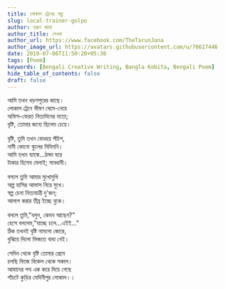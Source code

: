 ```yaml
---
title: লোকাল ট্রেনের গল্প
slug: local-trainer-golpo
author: তরুণ জানা
author_title: লেখক
author_url: https://www.facebook.com/TheTarunJana
author_image_url: https://avatars.githubusercontent.com/u/76617446
date: 2019-07-06T11:50:20+05:30
tags: [Poem]
keywords: [Bengali Creative Writing, Bangla Kobita, Bengali Poem]
hide_table_of_contents: false
draft: false
---
```


আমি তখন খড়গপুরের কাছে।<br/>
লোকাল ট্রেনে ভীষণ ঘেমে-নেয়ে<br/>
অফিস-ফেরত নিত্যদিনের মতো;<br/>
বৃষ্টি, তোমার জন্যে ছিলেম চেয়ে।

<!-- truncate -->

বৃষ্টি, তুমি তখন বোধহয় পঁচিশ,<br/>
নামী কোনো স্কুলের দিদিমনি।<br/>
আমি তখন ব্যাঙ্কে...ঠান্ডা ঘরে<br/>
টাকার হিসেব মেলাই; সাবধানী।

বসলে তুমি আমার মুখোমুখি<br/>
অল্প হাসির আভাস নিয়ে মুখে।<br/>
স্বল্প চেনা নিত্যযাত্রী দু'জন;<br/>
আলাপ করার তীব্র ইচ্ছে বুকে।

বললে তুমি,"বলুন, কেমন আছেন?"<br/>
হেসে বললেম,"যাচ্ছে চলে...এইই..."<br/>
ঠিক তখনই বৃষ্টি নামলো জোরে,<br/>
বুঝিয়ে দিলো ভিজতে বাধা নেই।

সেদিন থেকে বৃষ্টি তোমার প্রেমে<br/>
চলছি ভিজে বিকেল থেকে সকাল।<br/>
আমাদের পথ এক করে দিয়ে গেছে<br/>
পাঁচটে কুড়ির মেদিনীপুর লোকাল।।